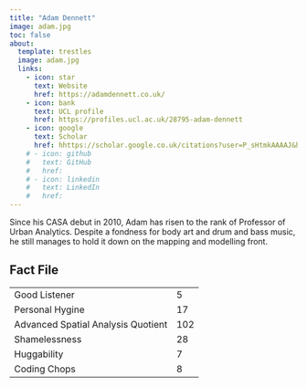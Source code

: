 ```yaml
---
title: "Adam Dennett"
image: adam.jpg
toc: false
about: 
  template: trestles
  image: adam.jpg
  links:
    - icon: star
      text: Website
      href: https://adamdennett.co.uk/
    - icon: bank
      text: UCL profile
      href: https://profiles.ucl.ac.uk/28795-adam-dennett
    - icon: google
      text: Scholar
      href: hhttps://scholar.google.co.uk/citations?user=P_sHtmkAAAAJ&hl=en
    # - icon: github
    #   text: GitHub
    #   href: 
    # - icon: linkedin
    #   text: LinkedIn
    #   href: 
---
```


Since his CASA debut in 2010, Adam has risen to the rank of Professor of Urban Analytics. Despite a fondness for body art and drum and bass music, he still manages to hold it down on the mapping and modelling front.

## Fact File

|                                    |     |
|------------------------------------|-----|
| Good Listener                      | 5   |
| Personal Hygine                    | 17  |
| Advanced Spatial Analysis Quotient | 102 |
| Shamelessness                      | 28  |
| Huggability                        | 7   |
| Coding Chops                       | 8   |